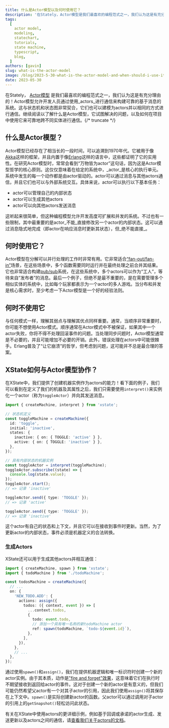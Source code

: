 ```yaml
---
title: 什么是Actor模型以及何时使用它？
description: '在Stately，Actor模型是我们最喜欢的编程范式之一，我们认为这是有充分理由的！'
tags:
  [
    actor model,
    modeling,
    statechart,
    tutorials,
    state machine,
    typescript,
    blog,
  ]
authors: [gavin]
slug: what-is-the-actor-model
image: /blog/2023-5-30-what-is-the-actor-model-and-when-should-i-use-it.png
date: 2023-05-30
---
```


在Stately， [Actor模型](https://en.wikipedia.org/wiki/Actor_model) 是我们最喜欢的编程范式之一，我们认为这是有充分理由的！Actor模型允许开发人员通过使用_actors_进行通信来构建可靠的基于消息的系统。这与状态机和状态图非常契合，它们也可以建模为actors并以相同的方式进行通信。继续阅读以了解什么是Actor模型，它试图解决的问题，以及如何在项目中使用它来可靠地跨不同实体进行通信。{/* truncate */}

## 什么是Actor模型？

Actor模型已经存在了相当长的一段时间，可以追溯到1970年代。它被用于像[Akka](https://akka.io/)这样的框架，并且内置于像[Erlang](https://www.erlang.org/)这样的语言中，这些都证明了它的实用性。在研究Actor模型时，常常会看到“万物皆为actor”这句话，因为这是Actor模型哲学的核心原则。这仅仅意味着在给定的系统中，_actor_是核心的执行单元。系统中发生的每一个动作都是由actor驱动的。actor可以通过消息与其他actors通信，并且它们也可以与外部系统交互。具体来说，actor可以执行以下基本任务：

- actor可以管理自己的内部状态
- actor可以生成其他actors
- actor可以向其他actors发送消息

这听起来很简单，但这种编程模型允许开发高度可扩展和并发的系统。不过也有一些限制，其中最重要的是actor_不能_直接修改另一个actor的内部状态。这可以通过消息隐式地完成（即actor在响应消息时更新其状态），但_绝不能直接_。

## 何时使用它？

Actor模型在分解可以并行处理的工作时非常有用。它非常适合[“fan-out/fan-in”](https://java-design-patterns.com/patterns/fanout-fanin/)场景，在这些场景中，多个函数需要同时运行并在最终处理之前合并其结果。它也非常适合构建[pub/sub](https://en.wikipedia.org/wiki/Publish%E2%80%93subscribe_pattern)系统，在这些系统中，多个actors可以作为“工人”，等待来自“发布者”的消息。最后一个例子，但绝不是最不重要的，是在需要管理多个相似实体的系统中，比如每个玩家都表示为一个actor的多人游戏。当分布和并发是核心需求时，至少考虑一下Actor模型是一个好的经验法则。

## 何时不使用它

与任何模式一样，理解其弱点与理解其优点同样重要。通常，当顺序非常重要时，你可能不想使用Actor模式。顺序通常在Actor模式中不被保证，如果其中一个actor失败，你将不得不处理回滚事件的问题。当处理同步问题时，Actor模型通常是不必要的，并且可能增加不必要的开销。此外，错误处理在actors中可能很棘手。Erlang普及了“让它崩溃”的哲学，但考虑到问题，这可能并不总是最合理的答案。

## XState如何与Actor模型协作？

在XState中，我们提供了创建机器实例作为actors的能力！看下面的例子，我们可以看到在定义了我们的机器及其属性之后，我们只需要使用`interpret()`来实例化一个actor（称为`toggleActor`）并向其发送消息。

```typescript
import { createMachine, interpret } from 'xstate';

// 状态机定义
const toggleMachine = createMachine({
  id: 'toggle',
  initial: 'inactive',
  states: {
    inactive: { on: { TOGGLE: 'active' } },
    active: { on: { TOGGLE: 'inactive' } },
  },
});

// 具有内部状态的机器实例
const toggleActor = interpret(toggleMachine);
toggleActor.subscribe((state) => {
  console.log(state.value);
});
toggleActor.start();
// => 记录 'inactive'

toggleActor.send({ type: 'TOGGLE' });
// => 记录 'active'

toggleActor.send({ type: 'TOGGLE' });
// => 记录 'inactive'
```

这个actor有自己的状态和上下文，并且它可以在接收到事件时更新。当然，为了更新actor的内部状态，事件必须是机器定义的合法转换。

### 生成Actors

XState还可以用于生成其他actors并相互通信：

```typescript
import { createMachine, spawn } from 'xstate';
import { todoMachine } from './todoMachine';

const todosMachine = createMachine({
  // ...
  on: {
    'NEW_TODO.ADD': {
      actions: assign({
        todos: ({ context, event }) => [
          ...context.todos,
          {
            todo: event.todo,
            // 添加一个具有唯一名称的新todoMachine actor
            ref: spawn(todoMachine, `todo-${event.id}`),
          },
        ],
      }),
    },
    // ...
  },
});
```

通过使用`spawn()`和`assign()`，我们在提供机器逻辑和唯一标识符时创建一个新的actor实例。由于其本质，动作是["fire and forget"效果](../docs/xstate-v4/xstate/actions)，这意味着它们在执行时不期望接收到返回给actor的事件。这对于创建一个新的actor是有意义的，但我们可能仍然希望父actor有一个对其子actor的引用，因此我们使用`assign()`将其保存在上下文中。`spawn()`是实际创建新actor的函数。父actor可以通过调用对子actor的引用上的`getSnapshot()`轻松访问此状态。

有关在XState中使用actors的更详细示例，例如基于回调或承诺的actor生成、发送更新以及actors之间的通信，请[查看我们关于actors的文档](../docs/xstate-v4/actions-and-actors/actors)。
